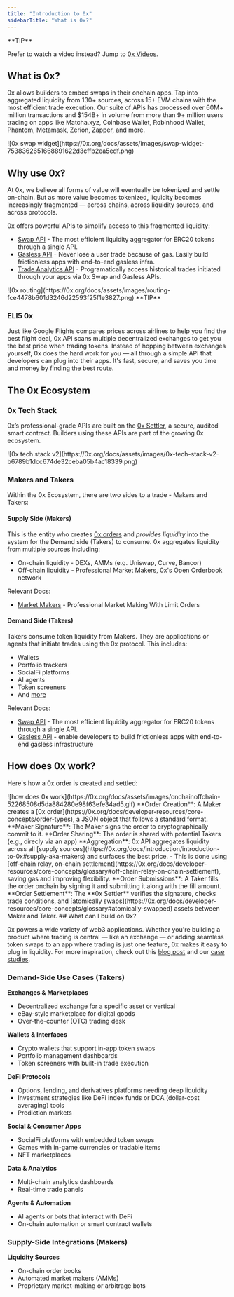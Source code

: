 ```yaml
---
title: "Introduction to 0x"
sidebarTitle: "What is 0x?"
---
```

<Tip>
**TIP**

Prefer to watch a video instead? Jump to [0x Videos](https://0x.org/docs/introduction/guides#videos).
</Tip>

## What is 0x?


0x allows builders to embed swaps in their onchain apps. Tap into aggregated liquidity from 130+ sources, across 15+ EVM chains with the most efficient trade execution. Our suite of APIs has processed over 60M+ million transactions and $154B+ in volume from more than 9+ million users trading on apps like Matcha.xyz, Coinbase Wallet, Robinhood Wallet, Phantom, Metamask, Zerion, Zapper, and more.

<Frame>
![0x swap widget](https://0x.org/docs/assets/images/swap-widget-7538362651668891622d3cffb2ea5edf.png)
</Frame>

## Why use 0x?

At 0x, we believe all forms of value will eventually be tokenized and settle on-chain. But as more value becomes tokenized, liquidity becomes increasingly fragmented — across chains, across liquidity sources, and across protocols.

0x offers powerful APIs to simplify access to this fragmented liquidity:

- [Swap API](https://0x.org/docs/0x-swap-api/introduction) - The most efficient liquidity aggregator for ERC20 tokens through a single API.
- [Gasless API](https://0x.org/docs/gasless-api/introduction) - Never lose a user trade because of gas. Easily build frictionless apps with end-to-end gasless infra.
- [Trade Analytics API](https://0x.org/docs/trade-analytics-api/introduction) - Programatically access historical trades initiated through your apps via 0x Swap and Gasless APIs.

<Frame>
![0x routing](https://0x.org/docs/assets/images/routing-fce4478b601d3246d22593f25f1e3827.png)
</Frame>

<Tip>
**TIP**

### ELI5 0x

Just like Google Flights compares prices across airlines to help you find the best flight deal, 0x API scans multiple decentralized exchanges to get you the best price when trading tokens. Instead of hopping between exchanges yourself, 0x does the hard work for you — all through a simple API that developers can plug into their apps. It's fast, secure, and saves you time and money by finding the best route.
</Tip>

## The 0x Ecosystem

### 0x Tech Stack

0x’s professional-grade APIs are built on the [0x Settler](https://0x.org/docs/developer-resources/core-concepts/contracts#0x-settler-contracts), a secure, audited smart contract. Builders using these APIs are part of the growing 0x ecosystem.

<Frame>
![0x tech stack v2](https://0x.org/docs/assets/images/0x-tech-stack-v2-b6789b1dcc674de32ceba05b4ac18339.png)
</Frame>

### Makers and Takers

Within the 0x Ecosystem, there are two sides to a trade - Makers and Takers:

#### Supply Side (Makers)

This is the entity who creates [0x orders](https://0x.org/docs/developer-resources/core-concepts/order-types) and *provides liquidity* into the system for the Demand side (Takers) to consume. 0x aggregates liquidity from multiple sources including:

- On-chain liquidity - DEXs, AMMs (e.g. Uniswap, Curve, Bancor)
- Off-chain liquidity - Professional Market Makers, 0x's Open Orderbook network

Relevant Docs:

- [Market Makers](https://0x.org/docs/developer-resources/glossary#maker) - Professional Market Making With Limit Orders

#### Demand Side (Takers)

Takers consume token liquidity from Makers. They are applications or agents that initiate trades using the 0x protocol. This includes:

- Wallets
- Portfolio trackers
- SocialFi platforms
- AI agents
- Token screeners
- And [more](https://0x.org/case-studies)

Relevant Docs:

- [Swap API](https://0x.org/docs/0x-swap-api/introduction) - The most efficient liquidity aggregator for ERC20 tokens through a single API.
- [Gasless API](https://0x.org/docs/gasless-api/introduction) - enable developers to build frictionless apps with end-to-end gasless infrastructure

## How does 0x work?

Here's how a 0x order is created and settled:

<Frame>
![how does 0x work](https://0x.org/docs/assets/images/onchainoffchain-52268508d5da884280e98f63efe34ad5.gif)
</Frame>
<Steps>

<Step>
**Order Creation**: A Maker creates a [0x order](https://0x.org/docs/developer-resources/core-concepts/order-types), a JSON object that follows a standard format.
</Step>

<Step>
**Maker Signature**: The Maker signs the order to cryptographically commit to it.
</Step>

<Step>
**Order Sharing**: The order is shared with potential Takers (e.g., direcly via an app)
</Step>

<Step>
**Aggregation**: 0x API aggregates liquidity across all [supply sources](https://0x.org/docs/introduction/introduction-to-0x#supply-aka-makers) and surfaces the best price.
	- This is done using [off-chain relay, on-chain settlement](https://0x.org/docs/developer-resources/core-concepts/glossary#off-chain-relay-on-chain-settlement), saving gas and improving flexibility.
</Step>

<Step>
**Order Submissions**: A Taker fills the order onchain by signing it and submitting it along with the fill amount.
</Step>

<Step>
 **Order Settlement**: The **0x Settler** verifies the signature, checks trade conditions, and [atomically swaps](https://0x.org/docs/developer-resources/core-concepts/glossary#atomically-swapped) assets between Maker and Taker.
</Step>
</Steps>
## What can I build on 0x?

0x powers a wide variety of web3 applications. Whether you're building a product where trading is central — like an exchange — or adding seamless token swaps to an app where trading is just one feature, 0x makes it easy to plug in liquidity.
<Note>
For more inspiration, check out this [blog post](https://0x.org/post/inspiration-for-building-with-swap-api) and our [case studies](https://0x.org/case-studies).
</Note>
### Demand-Side Use Cases (Takers)

**Exchanges & Marketplaces**

- Decentralized exchange for a specific asset or vertical
- eBay-style marketplace for digital goods
- Over-the-counter (OTC) trading desk

**Wallets & Interfaces**

- Crypto wallets that support in-app token swaps
- Portfolio management dashboards
- Token screeners with built-in trade execution

**DeFi Protocols**

- Options, lending, and derivatives platforms needing deep liquidity
- Investment strategies like DeFi index funds or DCA (dollar-cost averaging) tools
- Prediction markets

**Social & Consumer Apps**

- SocialFi platforms with embedded token swaps
- Games with in-game currencies or tradable items
- NFT marketplaces

**Data & Analytics**

- Multi-chain analytics dashboards
- Real-time trade panels

**Agents & Automation**

- AI agents or bots that interact with DeFi
- On-chain automation or smart contract wallets

### Supply-Side Integrations (Makers)

**Liquidity Sources**

- On-chain order books
- Automated market makers (AMMs)
- Proprietary market-making or arbitrage bots
